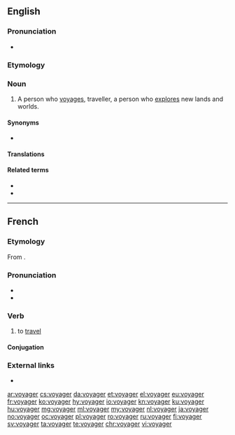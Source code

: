 ==English==
{{wikipedia|dab=voyager}}

===Pronunciation===
* {{audio|en-us-voyager.ogg|Audio (US)|lang=en}}

===Etymology===
{{affix|en|voyage|-er|id2=agent noun}}

===Noun===
{{en-noun}}

# A person who [[voyage]]s, traveller, a person who [[explore]]s new lands and worlds.

====Synonyms====
* {{l|en|traveller}}

====Translations====
{{trans-see|traveller}}

====Related terms====
* {{l|en|voyage}}
* {{l|en|voyageur}}

----

==French==

===Etymology===
From {{m|fr|voyage}}.

===Pronunciation===
* {{audio|Fr-voyager.ogg|audio|lang=fr}}
* {{IPA|/vwa.ja.ʒe/|lang=fr}}

===Verb===
{{fr-verb}}

# to [[travel]]

====Conjugation====
{{fr-conj-auto}}

===External links===
* {{R:TLFi}}

[[ar:voyager]]
[[cs:voyager]]
[[da:voyager]]
[[et:voyager]]
[[el:voyager]]
[[eu:voyager]]
[[fr:voyager]]
[[ko:voyager]]
[[hy:voyager]]
[[io:voyager]]
[[kn:voyager]]
[[ku:voyager]]
[[hu:voyager]]
[[mg:voyager]]
[[ml:voyager]]
[[my:voyager]]
[[nl:voyager]]
[[ja:voyager]]
[[no:voyager]]
[[oc:voyager]]
[[pl:voyager]]
[[ro:voyager]]
[[ru:voyager]]
[[fi:voyager]]
[[sv:voyager]]
[[ta:voyager]]
[[te:voyager]]
[[chr:voyager]]
[[vi:voyager]]